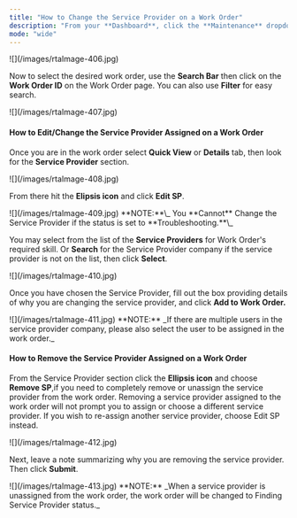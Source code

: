 ```yaml
---
title: "How to Change the Service Provider on a Work Order"
description: "From your **Dashboard**, click the **Maintenance** dropdown and select **Work Orders**."
mode: "wide"
---
```


<Frame>
  ![](/images/rtaImage-406.jpg)
</Frame>

Now to select the desired work order, use the **Search Bar** then click on the **Work Order ID** on the Work Order page. You can also use **Filter** for easy search.

<Frame>
  ![](/images/rtaImage-407.jpg)
</Frame>

#### **How to Edit/Change the Service Provider Assigned on a Work Order**

Once you are in the work order select **Quick View** or **Details** tab, then look for the **Service Provider** section.

<Frame>
  ![](/images/rtaImage-408.jpg)
</Frame>

From there hit the **Elipsis icon** and click **Edit SP**.

<Frame>
  ![](/images/rtaImage-409.jpg)
</Frame>

<Info>
  **NOTE:**\_ You **Cannot** Change the Service Provider if the status is set to **Troubleshooting.**\_
</Info>

You may select from the list of the **Service Providers** for Work Order's required skill. Or **Search** for the Service Provider company if the service provider is not on the list, then click **Select**.

<Frame>
  ![](/images/rtaImage-410.jpg)
</Frame>

Once you have chosen the Service Provider, fill out the box providing details of why you are changing the service provider, and click **Add to Work Order.**

<Frame>
  ![](/images/rtaImage-411.jpg)
</Frame>

<Info>
  **NOTE:** _If there are multiple users in the service provider company, please also select the user to be assigned in the work order._
</Info>

#### **How to Remove the Service Provider Assigned on a Work Order**

From the Service Provider section click the **Ellipsis icon** and choose **Remove SP**,if you need to completely remove or unassign the service provider from the work order. Removing a service provider assigned to the work order will not prompt you to assign or choose a different service provider. If you wish to re-assign another service provider, choose Edit SP instead.

<Frame>
  ![](/images/rtaImage-412.jpg)
</Frame>

Next, leave a note summarizing why you are removing the service provider. Then click **Submit**.

<Frame>
  ![](/images/rtaImage-413.jpg)
</Frame>

<Info>
  **NOTE:** _When a service provider is unassigned from the work order, the work order will be changed to Finding Service Provider status._
</Info>